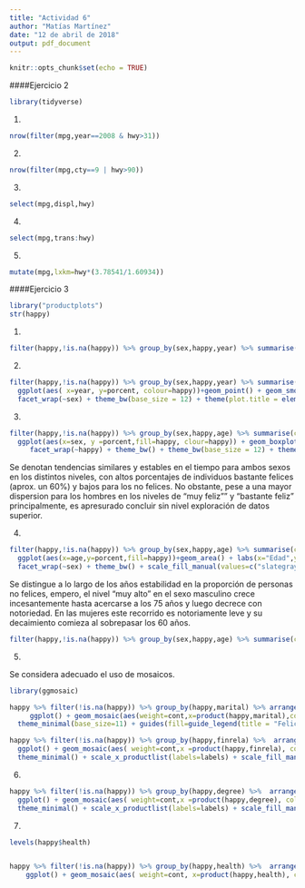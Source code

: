 ---
title: "Actividad 6"
author: "Matías Martínez"
date: "12 de abril de 2018"
output: pdf_document
---

```{r setup, include=FALSE}
knitr::opts_chunk$set(echo = TRUE)
```



####Ejercicio 2

```{r,echo=FALSE}
library(tidyverse)
```

1. 
```{r}
nrow(filter(mpg,year==2008 & hwy>31))

```

2.
```{r}
nrow(filter(mpg,cty==9 | hwy>90))
```

3.
```{r}
select(mpg,displ,hwy)
```

4.
```{r}
select(mpg,trans:hwy)
```

5.
```{r}
mutate(mpg,lxkm=hwy*(3.78541/1.60934))
```



####Ejercicio 3


```{r,echo =TRUE}
library("productplots")
str(happy)
```

1.

```{r,echo=TRUE}
filter(happy,!is.na(happy)) %>% group_by(sex,happy,year) %>% summarise(cont=n()) %>%arrange(year) %>% group_by(year,sex) %>% mutate(porcent=(cont/sum(cont)*100))
```

2.
```{r,echo=TRUE}

filter(happy,!is.na(happy)) %>% group_by(sex,happy,year) %>% summarise(cont=n()) %>% arrange(year) %>% group_by(year,sex) %>% mutate( porcent=(cont/sum(cont)*100)) %>% 
  ggplot(aes( x=year, y=porcent, colour=happy))+geom_point() + geom_smooth( method = 'loess') + labs(x="Año",y="Porcentaje",title="Gráfico de dispersión: Niveles de felicidad desde 1972 a 2006") +
  facet_wrap(~sex) + theme_bw(base_size = 12) + theme(plot.title = element_text(hjust = 0.5,colour="slateblue4",size=14,face="plain")) + guides(fill=guide_legend(title="Felicidad")) + scale_fill_manual(values=c("firebrick3","seagreen3","royalblue4"))
```

3.

```{r,echo=TRUE }
filter(happy,!is.na(happy)) %>% group_by(sex,happy,age) %>% summarise(cont=n()) %>%arrange(age) %>% group_by(age,sex) %>% mutate(porcent=(cont/sum(cont)*100))  %>% 
  ggplot(aes(x=sex, y =porcent,fill=happy, clour=happy)) + geom_boxplot()+ geom_jitter(,alpha=0.25,width = 0.20) + labs(x="Sexo",y="Porcentaje",title= "Diagrama de caja: Niveles de felicidad en el tiempo según sexo",caption= "Nota: cada punto representa la proporción correspondiente a un año del período 1972 - 2006.") + 
     facet_wrap(~happy) + theme_bw() + theme_bw(base_size = 12) + theme(plot.title = element_text(hjust = 0.5,colour="slateblue4",size=14,face="plain")) + guides(fill=FALSE) + scale_fill_manual(values=c("firebrick3","seagreen3","royalblue4"))
```

Se denotan tendencias similares y estables en el tiempo para ambos sexos en los distintos niveles, con altos porcentajes de individuos bastante felices (aprox. un 60%) y bajos para los no felices. No obstante, pese a una mayor dispersion para los hombres en los niveles de "muy feliz"" y "bastante feliz" principalmente, es apresurado concluir sin  nivel exploración de datos superior.


4.

```{r,echo=TRUE}

filter(happy,!is.na(happy)) %>% group_by(sex,happy,age) %>% summarise(cont=n()) %>%arrange(age) %>% group_by(age,sex) %>% mutate(porcent=(cont/sum(cont)*100))  %>% 
  ggplot(aes(x=age,y=porcent,fill=happy))+geom_area() + labs(x="Edad",y="Porcentaje",title= "Gráfico de dispersión: Niveles de felicidad según edad") + 
  facet_wrap(~sex) + theme_bw() + scale_fill_manual(values=c("slategray2","cyan3","royalblue4"))+guides(fill=guide_legend(title="Felicidad")) +  theme(plot.title = element_text(hjust = 0.5,colour="darkslategray",size=14,face="plain"))

```



Se distingue a lo largo de los años estabilidad en la proporción de personas no felices, empero, el nivel "muy alto" en el sexo masculino crece incesantemente hasta acercarse a los 75 años y luego decrece con notoriedad. En las mujeres este recorrido es notoriamente leve y su decaimiento comieza al sobrepasar los 60 años.


```{r,echo =TRUE}

filter(happy,!is.na(happy)) %>% group_by(sex,happy,age) %>% summarise(cont=n()) %>%arrange(age) %>% group_by(age,sex) %>% mutate(porcent=(cont/sum(cont)*100)) %>% filter(happy== "very happy") %>%    ggplot(aes(x=age,y=porcent,colour=sex , fill=sex)) + geom_point() + geom_smooth(method= "loess", se=FALSE) + labs(x="Edad",y="Porcentaje",title= "Gráfico de dispersión con ajuste : Nivel muy feliz según edad") +     theme(plot.title = element_text(hjust = 0.5,colour="darkslategray",size=14,face="plain"))


```




5.

Se considera adecuado el uso de mosaicos.

```{r,echo=FALSE}

library(ggmosaic)
```

```{r,echo=TRUE}

happy %>% filter(!is.na(happy)) %>% group_by(happy,marital) %>% arrange(marital)%>% group_by(marital,happy) %>% summarise(cont=n()) %>%
     ggplot() + geom_mosaic(aes(weight=cont,x=product(happy,marital),colour=happy,fill=happy),na.rm=TRUE,) + labs( x="Estado civil", y="Porcentaje",title="Gráfico de mosaicos: Porcentaje niveles de felicidad según estado civil") +
  theme_minimal(base_size=11) + guides(fill=guide_legend(title = "Felicidad", reverse = TRUE)) + scale_x_productlist(labels=labels) + coord_flip() + theme(plot.title = element_text(hjust = 0.5,colour="darkslategrey",size=13.7,face="plain")) + guides(fill=guide_legend(title="Felicidad")) + scale_fill_manual(values=c("firebrick3","seagreen3","royalblue4"))
```


```{r,echo=TRUE}

happy %>% filter(!is.na(happy)) %>% group_by(happy,finrela) %>%  arrange(finrela)%>% group_by(finrela,happy) %>% summarise(cont=n()) %>% 
  ggplot() + geom_mosaic(aes( weight=cont,x =product(happy,finrela), colour=happy, fill=happy))+ labs( x="Situación Financiera", y="Porcentaje",title="Gráfico de mosaicos: Niveles de felicidad según condición financiera") + 
  theme_minimal() + scale_x_productlist(labels=labels) + scale_fill_manual(values=c("firebrick3","seagreen3","royalblue4")) + coord_flip()+ guides(fill=guide_legend(title="Felicidad")) + guides(fill=guide_legend(title="Felicidad")) + theme(plot.title = element_text(hjust = 0.5,colour="darkslategrey",size=13.7,face="plain"))

```



6.

```{r,echo=TRUE}

happy %>% filter(!is.na(happy)) %>% group_by(happy,degree) %>%  arrange(degree)%>% group_by(degree,happy) %>% summarise(cont=n()) %>% 
  ggplot() + geom_mosaic(aes( weight=cont,x =product(happy,degree), colour=happy, fill=happy))+ labs( x="Escolaridad", y="Porcentaje",title="Gráfico de mosaicos: Niveles de felicidad según educación") + 
  theme_minimal() + scale_x_productlist(labels=labels) + scale_fill_manual(values=c("firebrick3","seagreen3","royalblue4")) + coord_flip() + guides(fill=guide_legend(title="Felicidad")) + theme(plot.title = element_text(hjust = 0.55,colour="grey20",size=14.2,face="plain"))
```

7.
```{r,echo=TRUE}

levels(happy$health)


happy %>% filter(!is.na(happy)) %>% group_by(happy,health) %>%  arrange(health) %>% group_by(health,happy) %>% summarise(cont=n()) %>%drop_na() %>% 
    ggplot() + geom_mosaic(aes( weight=cont, x=product(happy,health), colour=happy, fill=happy)) + labs( x="Salud", y="Porcentaje", title="Gráfico de mosaicos: Niveles de felicidad según salud") + scale_fill_manual(values=c("firebrick3","seagreen3","royalblue4")) + theme(plot.title = element_text(hjust = 0.4,colour="purple4",size=14.2,face="plain")) + guides(fill=guide_legend(title="Felicidad"))


```














